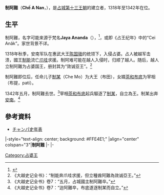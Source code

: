 {{Infobox monarch
| name               =制阿難
| title              = [[占婆|占婆]][[占城君主列表|國王]]
| image              =
| caption            =
| reign              =1318年—1342年
| coronation         = 
| investiture        =
| full name          =
| native_lang1       = 
| native_lang1_name1 =
| birth_date         =？
| birth_place        =[[占婆|占婆]]
| death_date         =1342年
| death_place        =[[占婆|占婆]][[毘闍耶|毘闍耶]]
| burial_date        =
| burial_place       =
| predecessor        =[[制能|制能]]
| successor          =[[茶和布底|茶和布底]] 
| queen              =
| consort            = 
| spouse             =
| spouse 1            =
| spouse 2             =
| spouse 3           =
| spouse 4           =
| spouse 5           =
| spouse 6           =
| spouse 7           =
| offspring          = 
| royal house        =[[第十三王朝_(占婆)|第十三王朝]]
| dynasty            = 
| father             =
| mother             =
| children           =
| religion           =[[印度教|印度教]]
}}
'''制阿難'''（'''Chế A Nan'''，{{bd|？||1342年||catIdx=C}}），是[[占城|占城]][[第十三王朝_(占婆)|第十三王朝]]的建立者，1318年至1342年在位。

== 生平 ==
制阿難，名字可能来源于梵名'''Jaya Ananda'''（{{lang-sa|जय आनंद}}），<ref name=Coedes>{{Cite book|last= Coedès|first= George|authorlink= George Coedès|editor= Walter F. Vella|others= trans.Susan Brown Cowing|title= The Indianized States of Southeast Asia|year= 1968|publisher= University of Hawaii Press|isbn= 978-0-8248-0368-1}}</ref>{{rp|229–230}}，或即《占王纪年》中的“Cei Anâk”。家世背景不详。

1318年秋季，安南军队在惠武大王[[陈国瑱|陈国瑱]]的统领下，入侵占婆。占人被越军击溃，國王[[制能|制能]]流亡[[爪哇|爪哇]]求援。制阿难可能在越人入侵时，归顺了越人。随后，越人立制阿難为占婆国王，册封其为“效诚亚王”。<ref>《大越史记全书》：“制能奔爪哇求援，但立種酋阿難為效诚亞王。”</ref>

制阿難即位后，任命儿子[[制某|制某]]（Che Mo）为大王（布田），女婿[[茶和布底|茶和布底]]为宰相（布提，pati）。

1342年五月，制阿難去世。<ref>《大越史记全书》卷7：“五月，占城國主制阿難卒。”</ref>宰相[[茶和布底|茶和布底]]起兵驅逐了[[制某|制某]]，自立為王。制某出奔[[越南|安南]]。<ref>《大越史记全书》卷7：“迨阿難卒，布底遂逐制某而自立。”</ref>

== 參考資料 ==
{{reflist}}
*[http://www.sumai.org/asia/refer/champa3.htm チャンパ史年表] {{Wayback|url=http://www.sumai.org/asia/refer/champa3.htm |date=20160304104937 }}

{{start box}}
|-style="text-align: center; background: #FFE4E1;"
|align="center" colspan="3"|'''制阿難'''
|-
{{s-none|無|王朝建立}}
{{s-title|[[占城君主列表#第十三王朝|占婆第十三王朝君主]]|1318年－1342年}}
{{s-after|[[茶和布底|茶和布底]]}}
|-
{{s-before|[[制能|制能]]<br>（[[第十二王朝_(占婆)|第十二王朝]]）}}
{{s-title|[[占城君主列表#第十三王朝|占婆國王]]|1318年－1342年}}
{{s-after|[[茶和布底|茶和布底]]}}
{{end box}}
{{占婆君主}}
{{君王小作品}}
[[Category:占婆王|Category:占婆王]]
